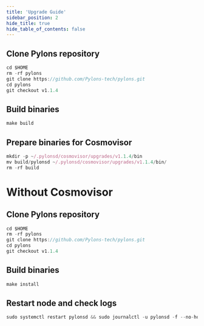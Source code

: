 ```yaml
---
title: 'Upgrade Guide'
sidebar_position: 2
hide_title: true
hide_table_of_contents: false
---
```



<PageTitle
  iconUrl="img/pylons-icon.svg"
  title="Pylons Upgrade Guide"
  chainId="pylons-mainnet-1"
  version="v1.1.4"
/>

## Clone Pylons repository

```js
cd $HOME
rm -rf pylons
git clone https://github.com/Pylons-tech/pylons.git
cd pylons
git checkout v1.1.4
```

## Build binaries

```js
make build
```

## Prepare binaries for Cosmovisor

```js
mkdir -p ~/.pylonsd/cosmovisor/upgrades/v1.1.4/bin
mv build/pylonsd ~/.pylonsd/cosmovisor/upgrades/v1.1.4/bin/
rm -rf build
```

# Without Cosmovisor

## Clone Pylons repository

```js
cd $HOME
rm -rf pylons
git clone https://github.com/Pylons-tech/pylons.git
cd pylons
git checkout v1.1.4
```

## Build binaries

```js
make install
```

## Restart node and check logs

```js
sudo systemctl restart pylonsd && sudo journalctl -u pylonsd -f --no-hostname -o cat
```
